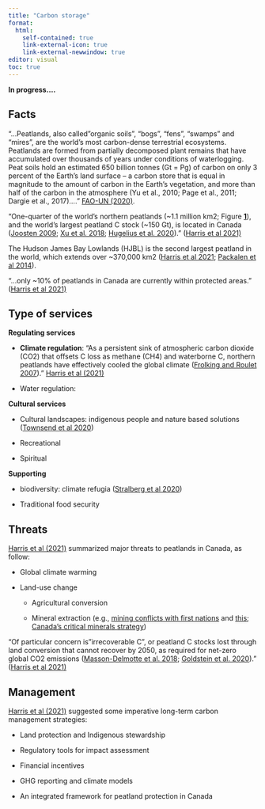 ```yaml
---
title: "Carbon storage"
format:
  html:
    self-contained: true
    link-external-icon: true
    link-external-newwindow: true
editor: visual
toc: true
---
```


**In progress....**

## Facts

"...Peatlands, also called"organic soils", "bogs", "fens", "swamps" and "mires", are the world's most carbon-dense terrestrial ecosystems. Peatlands are formed from partially decomposed plant remains that have accumulated over thousands of years under conditions of waterlogging. Peat soils hold an estimated 650 billion tonnes (Gt = Pg) of carbon on only 3 percent of the Earth's land surface -- a carbon store that is equal in magnitude to the amount of carbon in the Earth's vegetation, and more than half of the carbon in the atmosphere (Yu et al., 2010; Page et al., 2011; Dargie et al., 2017)...." [FAO-UN (2020)](https://www.fao.org/3/CA8200EN/CA8200EN.pdf).

"One-quarter of the world's northern peatlands (\~1.1 million km2; Figure [**1**](https://esajournals.onlinelibrary.wiley.com/doi/10.1002/fee.2437#fee2437-fig-0001)), and the world's largest peatland C stock (\~150 Gt), is located in Canada ([Joosten 2009](https://unfccc.int/sites/default/files/draftpeatlandco2report.pdf); [Xu et al. 2018](https://www.sciencedirect.com/science/article/abs/pii/S0341816217303004?via%3Dihub); [Hugelius et al. 2020](https://www.pnas.org/doi/full/10.1073/pnas.1916387117))." ([Harris et al 2021)](https://esajournals.onlinelibrary.wiley.com/doi/10.1002/fee.2437)

The Hudson James Bay Lowlands (HJBL) is the second largest peatland in the world, which extends over \~370,000 km2 ([Harris et al 2021](https://esajournals.onlinelibrary.wiley.com/doi/10.1002/fee.2437); [Packalen et al 2014](https://www.nature.com/articles/ncomms5078)).

"...only \~10% of peatlands in Canada are currently within protected areas." ([Harris et al 2021)](https://esajournals.onlinelibrary.wiley.com/doi/10.1002/fee.2437)

## Type of services

**Regulating services**

-   **Climate regulation**: "As a persistent sink of atmospheric carbon dioxide (CO2) that offsets C loss as methane (CH4) and waterborne C, northern peatlands have effectively cooled the global climate ([Frolking and Roulet 2007](https://onlinelibrary.wiley.com/doi/10.1111/j.1365-2486.2007.01339.x))." [Harris et al (2021)](https://esajournals.onlinelibrary.wiley.com/doi/10.1002/fee.2437)

-   Water regulation:

**Cultural services**

-   Cultural landscapes: indigenous people and nature based solutions ([Townsend et al 2020](https://www.facetsjournal.com/doi/10.1139/facets-2019-0058))

-   Recreational

-   Spiritual

**Supporting**

-   biodiversity: climate refugia ([Stralberg et al 2020](https://esajournals.onlinelibrary.wiley.com/doi/10.1002/fee.2188))

-   Traditional food security

## Threats

[Harris et al (2021)](https://esajournals.onlinelibrary.wiley.com/doi/10.1002/fee.2437) summarized major threats to peatlands in Canada, as follow:

-   Global climate warming

-   Land-use change

    -   Agricultural conversion

    -   Mineral extraction (e.g., [mining conflicts with first nations](https://intercontinentalcry.org/report-details-free-entry-mining-conflicts-with-first-nations/) and [this](https://www.pewtrusts.org/-/media/legacy/uploadedfiles/peg/publications/report/mining20exploration20conflicts20in20borealpdf.pdf); [Canada's critical minerals strategy](https://www.canada.ca/en/campaign/critical-minerals-in-canada/canada-critical-minerals-strategy-discussion-paper.html#a64))

"Of particular concern is"irrecoverable C", or peatland C stocks lost through land conversion that cannot recover by 2050, as required for net-zero global CO2 emissions ([Masson-Delmotte et al. 2018](https://www.ipcc.ch/sr15/); [Goldstein et al. 2020](https://www.nature.com/articles/s41558-020-0738-8))." ([Harris et al 2021)](https://esajournals.onlinelibrary.wiley.com/doi/10.1002/fee.2437)

## Management

[Harris et al (2021)](https://esajournals.onlinelibrary.wiley.com/doi/10.1002/fee.2437) suggested some imperative long-term carbon management strategies:

-   Land protection and Indigenous stewardship

-   Regulatory tools for impact assessment

-   Financial incentives

-   GHG reporting and climate models

-   An integrated framework for peatland protection in Canada
